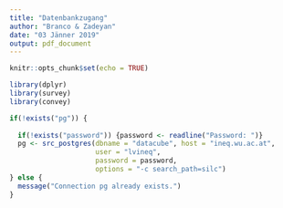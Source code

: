 ---
title: "Datenbankzugang"
author: "Branco & Zadeyan"
date: "03 Jänner 2019"
output: pdf_document
---

```{r setup, include=FALSE}
knitr::opts_chunk$set(echo = TRUE)
```

```{r Datenbankzugang, include=FALSE}
library(dplyr)
library(survey)
library(convey)

if(!exists("pg")) {
  
  if(!exists("password")) {password <- readline("Password: ")}
  pg <- src_postgres(dbname = "datacube", host = "ineq.wu.ac.at",
                     user = "lvineq", 
                     password = password, 
                     options = "-c search_path=silc")
} else {
  message("Connection pg already exists.")
}
```
